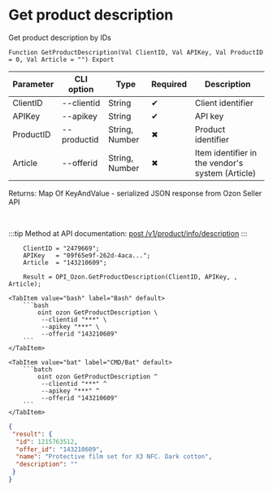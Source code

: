 ﻿---
sidebar_position: 4
description: Get product description and other functions to work with Ozon in the Open Integration Package, a free open-source integration library for 1C:Enterprise 8, OneScript and CLI
keywords: [1C, 1С, 1С:Enterprise, 1С:Enterprise 8.3, API, Integration, Services, Exchange, OneScript, CLI, Ozon]
---


# Get product description
 Get product description by IDs



`Function GetProductDescription(Val ClientID, Val APIKey, Val ProductID = 0, Val Article = "") Export`

  | Parameter | CLI option | Type | Required | Description |
  |-|-|-|-|-|
  | ClientID | --clientid | String | &#x2714; | Client identifier |
  | APIKey | --apikey | String | &#x2714; | API key |
  | ProductID | --productid | String, Number | &#x2716; | Product identifier |
  | Article | --offerid | String, Number | &#x2716; | Item identifier in the vendor's system (Article) |

  
  Returns:  Map Of KeyAndValue - serialized JSON response from Ozon Seller API

<br/>

:::tip
Method at API documentation: [post /v1/product/info/description](https://docs.ozon.ru/api/seller/#operation/ProductAPI_GetProductInfoDescription)
:::
<br/>



```bsl title="1C:Enterprise/OneScript code example"
    ClientID = "2479669";
    APIKey   = "09f65e9f-262d-4aca...";
    Article  = "143210609";

    Result = OPI_Ozon.GetProductDescription(ClientID, APIKey, , Article);
```
 

 <Tabs>
  
    <TabItem value="bash" label="Bash" default>
        ```bash
            oint ozon GetProductDescription \
             --clientid "***" \
             --apikey "***" \
             --offerid "143210609"
        ```
    </TabItem>
  
    <TabItem value="bat" label="CMD/Bat" default>
        ```batch
            oint ozon GetProductDescription ^
             --clientid "***" ^
             --apikey "***" ^
             --offerid "143210609"
        ```
    </TabItem>
</Tabs>


```json title="Result"
{
 "result": {
  "id": 1215763512,
  "offer_id": "143210609",
  "name": "Protective film set for X3 NFC. Dark cotton",
  "description": ""
 }
}
```
